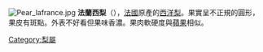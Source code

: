 {{Unreferenced|time=2021-12-27T03:49:52+00:00}}
[[File:Pear_lafrance.jpg|thumb]]
'''法蘭西梨'''（{{lang-fr|La France}}），[[法國|法國]]原產的[[西洋梨|西洋梨]]。果實呈不正規的圓形，果皮有斑點。外表不好看但果味香濃。果肉軟硬度與[[蘋果|蘋果]]相似。

{{Fruit-stub}}

[[Category:梨屬|Category:梨屬]]